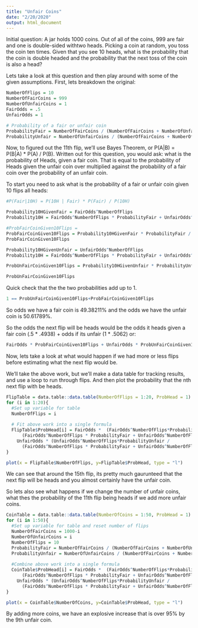 ---
title: "Unfair Coins"
date: "2/20/2020"
output: html_document
---

Initial question:
A jar holds 1000 coins. Out of all of the coins, 999 are fair and one is double-sided withtwo heads. Picking a coin at random, you toss the coin ten times.
Given that you see 10 heads, what is the probability that the coin is double headed and the probability that the next toss of the coin is also a head?


Lets take a look at this question and then play around with some of the given assumptions.
First, lets breakdown the original:
```{r}
NumberOfFlips = 10
NumberOfFairCoins = 999
NumberOfUnfairCoins = 1
FairOdds = .5
UnfairOdds = 1

# Probability of a fair or unfair coin
ProbabilityFair = NumberOfFairCoins / (NumberOfFairCoins + NumberOfUnfairCoins) # 999/1000
ProbabilityUnfair = NumberOfUnfairCoins / (NumberOfFairCoins + NumberOfUnfairCoins) # 1/1000
```

Now, to figured out the 11th flip, we'll use Bayes Theorem, or P(A|B) = P(B|A) * P(A) / P(B). Written out for this question, you would ask: what is the probability of Heads, given a fair coin.  That is equal to the probability of Heads given the unfair coin over multiplied against the probability of a fair coin over the probability of an unfair coin.

To start you need to ask what is the probability of a fair or unfair coin given 10 flips all heads:

```{r fair}
#P(Fair|10H) = P(10H | Fair) * P(Fair) / P(10H)

Probability10HGivenFair = FairOdds^NumberOfFlips
Probability10H = FairOdds^NumberOfFlips * ProbabilityFair + UnfairOdds^NumberOfFlips * ProbabilityUnfair

#ProbFairCoinGiven10Flips = 
ProbFairCoinGiven10Flips = Probability10HGivenFair * ProbabilityFair / Probability10H
ProbFairCoinGiven10Flips
```

```{r unfair}
Probability10HGivenUnfair = UnfairOdds^NumberOfFlips
Probability10H = FairOdds^NumberOfFlips * ProbabilityFair + UnfairOdds^NumberOfFlips * ProbabilityUnfair

ProbUnFairCoinGiven10Flips = Probability10HGivenUnfair * ProbabilityUnfair / Probability10H

ProbUnFairCoinGiven10Flips

```

Quick check that the the two probabilities add up to 1.

```{r check}
1 == ProbUnFairCoinGiven10Flips+ProbFairCoinGiven10Flips
```

So odds we have a fair coin is 49.38211% and the odds we have the unfair coin is 50.61789%.

So the odds the next flip will be heads would be the odds it heads given a fair coin (.5 * .4938) + odds if its unfair (1 * .5062) or:
``` {r nextToss}
FairOdds * ProbFairCoinGiven10Flips + UnfairOdds * ProbUnFairCoinGiven10Flips
```


Now, lets take a look at what would happen if we had more or less flips before estimating what the next flip would be.

We'll take the above work, but we'll make a data table for tracking results, and use a loop to run through flips.  And then plot the probability that the nth next flip with be heads.

```{r changeFlips}
FlipTable = data.table::data.table(NumberOfFlips = 1:20, ProbHead = 1)
for (i in 1:20){
  #Set up variable for table
  NumberOfFlips = i
  
  # Fit above work into a single formula
  FlipTable$ProbHead[i] = FairOdds *  (FairOdds^NumberOfFlips*ProbabilityFair/
      (FairOdds^NumberOfFlips * ProbabilityFair + UnfairOdds^NumberOfFlips * ProbabilityUnfair)) +
    UnfairOdds * (UnfairOdds^NumberOfFlips*ProbabilityUnfair / 
      (FairOdds^NumberOfFlips * ProbabilityFair + UnfairOdds^NumberOfFlips * ProbabilityUnfair))
}

plot(x = FlipTable$NumberOfFlips, y=FlipTable$ProbHead, type = "l")
```

We can see that around the 15th flip, its pretty much gaurunteed that the next flip will be heads and you almost certainly have the unfair coin.

So lets also see what happens if we change the number of unfair coins, what thes the probability of the 11th flip being heads if we add more unfair coins.

``` {r changeCoins}
CoinTable = data.table::data.table(NumberOfCoins = 1:50, ProbHead = 1)
for (i in 1:50){
  #Set up variable for table and reset number of flips
  NumberOfFairCoins = 1000-i
  NumberOfUnfairCoins = i
  NumberOfFlips = 10
  ProbabilityFair = NumberOfFairCoins / (NumberOfFairCoins + NumberOfUnfairCoins) # (1000-i)/1000
  ProbabilityUnfair = NumberOfUnfairCoins / (NumberOfFairCoins + NumberOfUnfairCoins) # i/1000
  
  #Combine above work into a single formula
  CoinTable$ProbHead[i] = FairOdds *  (FairOdds^NumberOfFlips*ProbabilityFair/
      (FairOdds^NumberOfFlips * ProbabilityFair + UnfairOdds^NumberOfFlips * ProbabilityUnfair)) +
    UnfairOdds * (UnfairOdds^NumberOfFlips*ProbabilityUnfair / 
      (FairOdds^NumberOfFlips * ProbabilityFair + UnfairOdds^NumberOfFlips * ProbabilityUnfair))
}

plot(x = CoinTable$NumberOfCoins, y=CoinTable$ProbHead, type = "l")


```

By adding more coins, we have an explosive increase that is over 95% by the 9th unfair coin.





